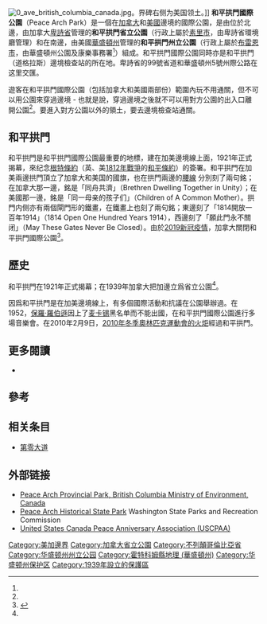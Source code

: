 {{Infobox protected area
| name = 和平拱門國際公園
| iucn_category = V
| photo = Peace-Arch-3614 edit.jpg
| photo_caption = 從加拿大望向和平門國際公園
| location = [[美加邊境|美加邊境]]
| nearest_city = [[布雷恩_(华盛顿州)|布雷恩市]]和[[素里市|素里市]]
| lat_d = 49
| lat_m = 00
| lat_s = 00
| lat_NS = N
| long_d = 122
| long_m = 45
| long_s = 25
| long_EW = W
| area = 加拿大：{{convert|9|ha}}<br> 美國：{{convert|20|acre}}
| established = 1939年，11月七日
| visitation_num = 
| visitation_year = 
| governing_body = 加拿大：[[卑詩省環境廳|卑詩省環境廳]]<br> 美國：[[華盛頓州公園及康樂事務署|華盛頓州公園及康樂事務署]]
}}
[[File:0_ave_british_columbia_canada.jpg|thumb]]。界碑右侧为美国领土。]]
'''和平拱門國際公園'''（Peace Arch Park）是一個在[[加拿大|加拿大]]和[[美國|美國]]邊境的國際公園，是由位於北邊，由加拿大[[卑詩省|卑詩省]]管理的'''和平拱門省立公園'''（行政上屬於[[素里市|素里市]]，由卑詩省環境廳管理）和在南邊，由美國[[華盛頓州|華盛頓州]]管理的'''和平拱門州立公園'''（行政上屬於[[布雷恩_(华盛顿州)|布雷恩市]]，由華盛頓州公園及康樂事務署<ref name=wasp/>）組成。和平拱門國際公園同時亦是和平拱門（道格拉斯）邊境檢查站的所在地。卑詩省的99號省道和華盛頓州5號州際公路在这里交匯。

遊客在和平拱門國際公園（包括加拿大和美國兩部份）範圍內玩不用通關，但不可以用公園來穿過邊境 - 也就是說，穿過邊境之後就不可以用對方公園的出入口離開公園<ref name=uscpaa/>。要進入對方公園以外的領土，要去邊境檢查站通關。

==和平拱門==
{{Infobox historic site 
| name = 和平拱門
| image = Peace Arch, U.S.-Canada border.jpg
| caption = 和平拱門
| location= [[布莱恩_(华盛顿州)|布莱恩市]]和[[素里市|素里市]]
| lat_degrees = 49 | lat_minutes = 0 | lat_seconds = 7.66 | lat_direction = N
| long_degrees = 122 | long_minutes = 45 | long_seconds = 23.49 | long_direction = W|coord_display=inline
| area =
| built =1921
| architect= [[Harvey_Wiley_Corbett|Harvey Wiley Corbett]]
| architecture= Classical Revival
| governing_body = Local
| designation1 = NRHP
| designation1_date = 1996年12月13日
| designation1_number=96001493 <ref name="nris">{{NRISref|2007a}}</ref>
}}
和平拱門是和平拱門國際公園最重要的地標，建在加美邊境線上面，1921年正式揭幕，來纪念[[根特條約|根特條約]]（英、美[[1812年戰爭|1812年戰爭]]的[[和平條約|和平條約]]）的簽署。和平拱門在加美兩邊拱門頂立了加拿大和美国的國旗，也在拱門兩邊的[[腰線|腰線]]
分別刻了兩句銘；在加拿大那一邊，銘是「同舟共濟」（Brethren Dwelling Together in Unity）；在美國那一邊，銘是「同一母亲的孩子们」（Children of A Common Mother）。拱門内侧亦有兩個閘門形的鐵畫，在鐵畫上也刻了兩句銘；東邊刻了「1814開放一百年1914」（1814 Open One Hundred Years 1914），西邊刻了「願此門永不關闭」（May These Gates Never Be Closed）。由於[[2019冠状病毒病疫情|2019新冠疫情]]，加拿大關閉和平拱門國際公園<ref>{{Cite web|title=加拿大发飙，二次关闭号称“永不关闭”的和平拱门公园，好阻止美国人_腾讯新闻|url=https://new.qq.com/omn/20200619/20200619A02N7X00.html|accessdate=2021-04-26|work=new.qq.com|archive-date=2021-04-26|archive-url=https://web.archive.org/web/20210426210312/https://new.qq.com/omn/20200619/20200619A02N7X00.html|dead-url=no}}</ref>。

==歷史==
和平拱門在1921年正式揭幕；在1939年加拿大把加邊立爲省立公園<ref name=bcparks/>。

因爲和平拱門是在加美邊境線上，有多個國際活動和抗議在公園舉辦過。在1952，[[保羅·羅伯遜|保羅·羅伯遜]]因上了[[麦卡锡主义|麦卡锡]]黑名单而不能出國，在和平拱門國際公園進行多場音樂會。在2010年2月9日，[[2010年冬季奥林匹克运动会#.E7.81.AB.E7.82.AC.E4.BC.A0.E9.80.92|2010年冬季奧林匹克運動會的火炬]]經過和平拱門。

==更多閱讀==
*{{cite book |title=Sam Hill's Peace Arch: Remembrance of Dreams Past |last=Clark |first=Richard |year=2005 |publisher=AuthorHouse |location=Bloomington, Ind. |ISBN=1-4208-5168-3}}

==參考==
{{reflist|refs=
<ref name=wasp>{{cite web |url=http://parks.state.wa.us/562/Peace-Arch |title=Peace Arch State Park |publisher=Washington State Parks and Recreation Commission |accessdate=March 21, 2016 |archive-date=2020-12-01 |archive-url=https://web.archive.org/web/20201201120323/https://www.parks.state.wa.us/562/Peace-Arch |dead-url=no }}</ref>

<ref name=bcparks>{{cite web |url=http://www.env.gov.bc.ca/bcparks/explore/parkpgs/peace_arch/ |title=Peace Arch Provincial Park |work=BC Parks |publisher=British Columbia Ministry of Environment |accessdate=March 21, 2016 |archive-date=2020-11-09 |archive-url=https://web.archive.org/web/20201109035538/http://www.env.gov.bc.ca/bcparks/explore/parkpgs/peace_arch/ |dead-url=no }}</ref>

<ref name=uscpaa>{{cite web |url=http://www.peacearchpark.org/peacearch.htm |title=United States Canada Peace Anniversary Association |accessdate=March 21, 2016 |deadurl=yes |archiveurl=https://web.archive.org/web/20120904112343/http://www.peacearchpark.org/peacearch.htm |archivedate=2012年9月4日 }}</ref>

}}

== 相关条目 ==
* [[第零大道|第零大道]]

==外部链接==
{{commons category|Peace Arch Park}}
* [http://www.env.gov.bc.ca/bcparks/explore/parkpgs/peace_arch/ Peace Arch Provincial Park, British Columbia Ministry of Environment, Canada]{{Wayback|url=http://www.env.gov.bc.ca/bcparks/explore/parkpgs/peace_arch/ |date=20201109035538 }}
* [http://parks.state.wa.us/562/Peace-Arch Peace Arch Historical State Park]{{Wayback|url=http://parks.state.wa.us/562/Peace-Arch |date=20201201120323 }} Washington State Parks and Recreation Commission
* [http://www.peacearchpark.org United States Canada Peace Anniversary Association (USCPAA)]{{Wayback|url=http://www.peacearchpark.org/ |date=20201218122446 }}

[[Category:美加邊界|Category:美加邊界]]
[[Category:加拿大省立公園|Category:加拿大省立公園]]
[[Category:不列顛哥倫比亞省|Category:不列顛哥倫比亞省]]
[[Category:华盛顿州州立公园|Category:华盛顿州州立公园]]
[[Category:霍特科姆縣地理_(華盛頓州)|Category:霍特科姆縣地理 (華盛頓州)]]
[[Category:华盛顿州保护区|Category:华盛顿州保护区]]
[[Category:1939年設立的保護區|Category:1939年設立的保護區]]